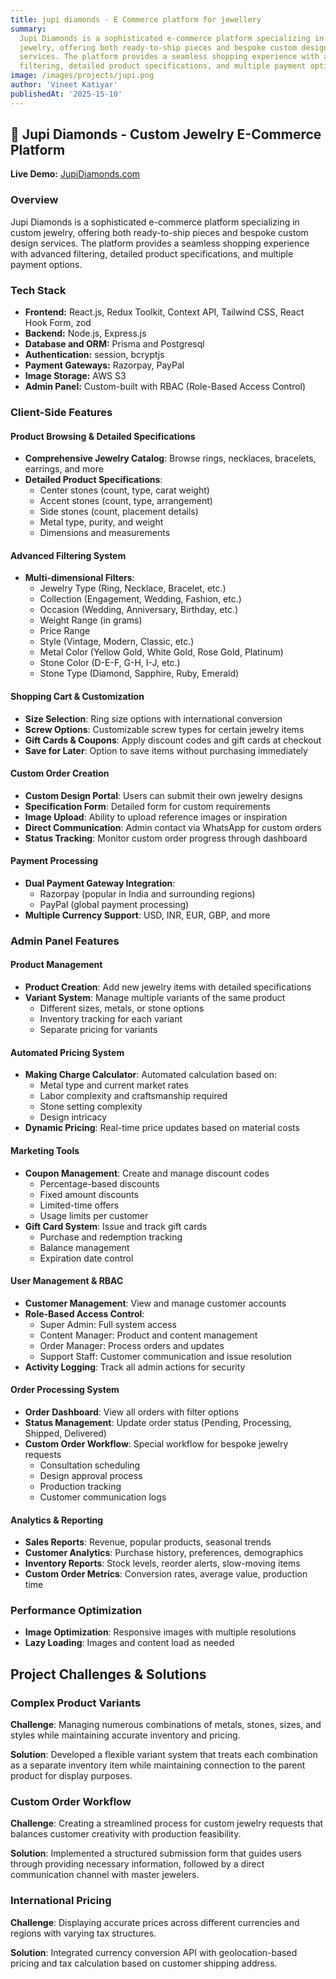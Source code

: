 ```yaml
---
title: jupi diamonds - E Commerce platform for jewellery
summary:
  Jupi Diamonds is a sophisticated e-commerce platform specializing in custom
  jewelry, offering both ready-to-ship pieces and bespoke custom design
  services. The platform provides a seamless shopping experience with advanced
  filtering, detailed product specifications, and multiple payment options.
image: /images/projects/jupi.png
author: 'Vineet Katiyar'
publishedAt: '2025-15-10'
---
```


## 💎 Jupi Diamonds - Custom Jewelry E-Commerce Platform

**Live Demo:** [JupiDiamonds.com](https://jupidiamonds.com)

### Overview

Jupi Diamonds is a sophisticated e-commerce platform specializing in custom
jewelry, offering both ready-to-ship pieces and bespoke custom design services.
The platform provides a seamless shopping experience with advanced filtering,
detailed product specifications, and multiple payment options.

### Tech Stack

- **Frontend:** React.js, Redux Toolkit, Context API, Tailwind CSS, React Hook
  Form, zod
- **Backend:** Node.js, Express.js
- **Database and ORM:** Prisma and Postgresql
- **Authentication:** session, bcryptjs
- **Payment Gateways:** Razorpay, PayPal
- **Image Storage:** AWS S3
- **Admin Panel:** Custom-built with RBAC (Role-Based Access Control)

### Client-Side Features

#### Product Browsing & Detailed Specifications

- **Comprehensive Jewelry Catalog**: Browse rings, necklaces, bracelets,
  earrings, and more
- **Detailed Product Specifications**:
  - Center stones (count, type, carat weight)
  - Accent stones (count, type, arrangement)
  - Side stones (count, placement details)
  - Metal type, purity, and weight
  - Dimensions and measurements

#### Advanced Filtering System

- **Multi-dimensional Filters**:
  - Jewelry Type (Ring, Necklace, Bracelet, etc.)
  - Collection (Engagement, Wedding, Fashion, etc.)
  - Occasion (Wedding, Anniversary, Birthday, etc.)
  - Weight Range (in grams)
  - Price Range
  - Style (Vintage, Modern, Classic, etc.)
  - Metal Color (Yellow Gold, White Gold, Rose Gold, Platinum)
  - Stone Color (D-E-F, G-H, I-J, etc.)
  - Stone Type (Diamond, Sapphire, Ruby, Emerald)

#### Shopping Cart & Customization

- **Size Selection**: Ring size options with international conversion
- **Screw Options**: Customizable screw types for certain jewelry items
- **Gift Cards & Coupons**: Apply discount codes and gift cards at checkout
- **Save for Later**: Option to save items without purchasing immediately

#### Custom Order Creation

- **Custom Design Portal**: Users can submit their own jewelry designs
- **Specification Form**: Detailed form for custom requirements
- **Image Upload**: Ability to upload reference images or inspiration
- **Direct Communication**: Admin contact via WhatsApp for custom orders
- **Status Tracking**: Monitor custom order progress through dashboard

#### Payment Processing

- **Dual Payment Gateway Integration**:
  - Razorpay (popular in India and surrounding regions)
  - PayPal (global payment processing)
- **Multiple Currency Support**: USD, INR, EUR, GBP, and more

### Admin Panel Features

#### Product Management

- **Product Creation**: Add new jewelry items with detailed specifications
- **Variant System**: Manage multiple variants of the same product
  - Different sizes, metals, or stone options
  - Inventory tracking for each variant
  - Separate pricing for variants

#### Automated Pricing System

- **Making Charge Calculator**: Automated calculation based on:
  - Metal type and current market rates
  - Labor complexity and craftsmanship required
  - Stone setting complexity
  - Design intricacy
- **Dynamic Pricing**: Real-time price updates based on material costs

#### Marketing Tools

- **Coupon Management**: Create and manage discount codes
  - Percentage-based discounts
  - Fixed amount discounts
  - Limited-time offers
  - Usage limits per customer
- **Gift Card System**: Issue and track gift cards
  - Purchase and redemption tracking
  - Balance management
  - Expiration date control

#### User Management & RBAC

- **Customer Management**: View and manage customer accounts
- **Role-Based Access Control**:
  - Super Admin: Full system access
  - Content Manager: Product and content management
  - Order Manager: Process orders and updates
  - Support Staff: Customer communication and issue resolution
- **Activity Logging**: Track all admin actions for security

#### Order Processing System

- **Order Dashboard**: View all orders with filter options
- **Status Management**: Update order status (Pending, Processing, Shipped,
  Delivered)
- **Custom Order Workflow**: Special workflow for bespoke jewelry requests
  - Consultation scheduling
  - Design approval process
  - Production tracking
  - Customer communication logs

#### Analytics & Reporting

- **Sales Reports**: Revenue, popular products, seasonal trends
- **Customer Analytics**: Purchase history, preferences, demographics
- **Inventory Reports**: Stock levels, reorder alerts, slow-moving items
- **Custom Order Metrics**: Conversion rates, average value, production time

### Performance Optimization

- **Image Optimization**: Responsive images with multiple resolutions
- **Lazy Loading**: Images and content load as needed

## Project Challenges & Solutions

### Complex Product Variants

**Challenge**: Managing numerous combinations of metals, stones, sizes, and
styles while maintaining accurate inventory and pricing.

**Solution**: Developed a flexible variant system that treats each combination
as a separate inventory item while maintaining connection to the parent product
for display purposes.

### Custom Order Workflow

**Challenge**: Creating a streamlined process for custom jewelry requests that
balances customer creativity with production feasibility.

**Solution**: Implemented a structured submission form that guides users through
providing necessary information, followed by a direct communication channel with
master jewelers.

### International Pricing

**Challenge**: Displaying accurate prices across different currencies and
regions with varying tax structures.

**Solution**: Integrated currency conversion API with geolocation-based pricing
and tax calculation based on customer shipping address.
